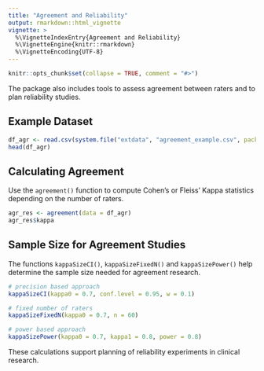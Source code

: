 ```yaml
---
title: "Agreement and Reliability"
output: rmarkdown::html_vignette
vignette: >
  %\VignetteIndexEntry{Agreement and Reliability}
  %\VignetteEngine{knitr::rmarkdown}
  %\VignetteEncoding{UTF-8}
---
```


```r
knitr::opts_chunk$set(collapse = TRUE, comment = "#>")
```

The package also includes tools to assess agreement between raters and
to plan reliability studies.

## Example Dataset

```r
df_agr <- read.csv(system.file("extdata", "agreement_example.csv", package = "meddecide"))
head(df_agr)
```

## Calculating Agreement

Use the `agreement()` function to compute Cohen's or Fleiss' Kappa
statistics depending on the number of raters.

```r
agr_res <- agreement(data = df_agr)
agr_res$kappa
```

## Sample Size for Agreement Studies

The functions `kappaSizeCI()`, `kappaSizeFixedN()` and
`kappaSizePower()` help determine the sample size needed for agreement
research.

```r
# precision based approach
kappaSizeCI(kappa0 = 0.7, conf.level = 0.95, w = 0.1)

# fixed number of raters
kappaSizeFixedN(kappa0 = 0.7, n = 60)

# power based approach
kappaSizePower(kappa0 = 0.7, kappa1 = 0.8, power = 0.8)
```

These calculations support planning of reliability experiments in
clinical research.
